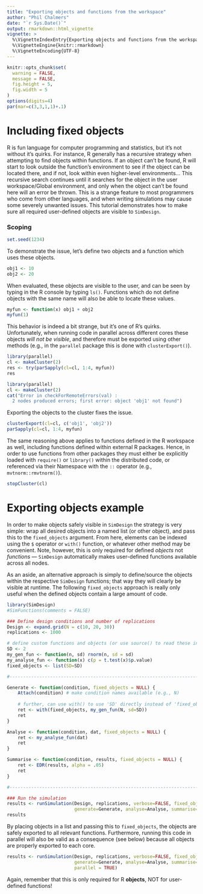 ```yaml
---
title: "Exporting objects and functions from the workspace"
author: "Phil Chalmers"
date: "`r Sys.Date()`"
output: rmarkdown::html_vignette
vignette: >
  %\VignetteIndexEntry{Exporting objects and functions from the workspace}
  %\VignetteEngine{knitr::rmarkdown}
  %\VignetteEncoding{UTF-8}
---
```


```r
knitr::opts_chunk$set(
  warning = FALSE,
  message = FALSE,
  fig.height = 5,
  fig.width = 5
)
options(digits=4)
par(mar=c(3,3,1,1)+.1)
```


# Including fixed objects

R is fun language for computer programming and statistics, but it's not without it's quirks. For instance, R generally has a recursive strategy when attempting to find objects within functions. If an object can't be found, R will start to look outside the function's environment to see if the object can be located there, and if not, look within even higher-level environments... This recursive search continues until it searches for the object in the user workspace/Global environment, and only when the object can't be found here will an error be thrown. This is a strange feature to most programmers who come from other languages, and when writing simulations may cause some severely unwanted issues. This tutorial demonstrates how to make sure all required user-defined objects are visible to `SimDesign`. 

### Scoping

```r
set.seed(1234)
```

To demonstrate the issue, let's define two objects and a function which uses these objects. 

```r
obj1 <- 10
obj2 <- 20
```

When evaluated, these objects are visible to the user, and can be seen by typing in the R console by typing `ls()`. Functions which do not define objects with the same name will also be able to locate these values.

```r
myfun <- function(x) obj1 + obj2
myfun(1)
```

This behavior is indeed a bit strange, but it's one of R's quirks. Unfortunately, when running code in parallel across different cores these objects *will not be visible*, and therefore must be exported using other methods (e.g., in the `parallel` package this is done with `clusterExport()`). 

```r
library(parallel)
cl <- makeCluster(2)
res <- try(parSapply(cl=cl, 1:4, myfun))
res
```

```r
library(parallel)
cl <- makeCluster(2)
cat("Error in checkForRemoteErrors(val) : 
  2 nodes produced errors; first error: object 'obj1' not found")
```


Exporting the objects to the cluster fixes the issue. 

```r
clusterExport(cl=cl, c('obj1', 'obj2'))
parSapply(cl=cl, 1:4, myfun)
```

The same reasoning above applies to functions defined in the R workspace as well, including functions defined within external R packages. Hence, in order to use functions from other packages they must either be explicitly loaded with `require()` or `library()` within the distributed code, or referenced via their Namespace with the `::` operator (e.g., `mvtnorm::rmvtnorm()`).

```r
stopCluster(cl)
```

# Exporting objects example 

In order to make objects safely visible in `SimDesign` the strategy is very simple: wrap all desired objects into a named list (or other object), and pass this to the `fixed_objects` argument. From here, elements can be indexed using the `$` operator or `with()` function, or whatever other method may be convenient. Note, however, this is only required for defined *objects* not *functions* --- `SimDesign` automatically makes user-defined functions available across all nodes.

As an aside, an alternative approach is simply to define/source the objects within the respective `SimDesign` functions; that way they will clearly be visible at runtime. The following `fixed_objects` approach is really only useful when the defined objects contain a large amount of code.

```r
library(SimDesign)
#SimFunctions(comments = FALSE)

### Define design conditions and number of replications
Design <- expand.grid(N = c(10, 20, 30))
replications <- 1000

# define custom functions and objects (or use source() to read these in from an external file)
SD <- 2
my_gen_fun <- function(n, sd) rnorm(n, sd = sd)
my_analyse_fun <- function(x) c(p = t.test(x)$p.value)
fixed_objects <- list(SD=SD)

#---------------------------------------------------------------------------

Generate <- function(condition, fixed_objects = NULL) {
    Attach(condition) # make condition names available (e.g., N)
    
    # further, can use with() to use 'SD' directly instead of 'fixed_objects$SD'
    ret <- with(fixed_objects, my_gen_fun(N, sd=SD))
    ret
}

Analyse <- function(condition, dat, fixed_objects = NULL) {
    ret <- my_analyse_fun(dat)
    ret
}

Summarise <- function(condition, results, fixed_objects = NULL) {
    ret <- EDR(results, alpha = .05)
    ret
}

#---------------------------------------------------------------------------

### Run the simulation
results <- runSimulation(Design, replications, verbose=FALSE, fixed_objects=fixed_objects,
                         generate=Generate, analyse=Analyse, summarise=Summarise, debug='none')
results
```

By placing objects in a list and passing this to `fixed_objects`, the objects are safely exported to all relevant functions. Furthermore, running this code in parallel will also be valid as a consequence (see below) because all objects are properly exported to each core. 

```r
results <- runSimulation(Design, replications, verbose=FALSE, fixed_objects=fixed_objects,
                         generate=Generate, analyse=Analyse, summarise=Summarise, debug='none',
                         parallel = TRUE)
```

Again, remember that this is only required for R **objects**, NOT for user-defined functions!
